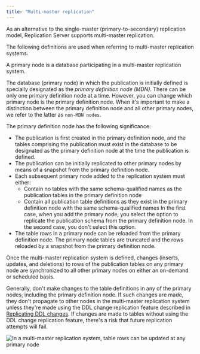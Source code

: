 ```yaml
---
title: "Multi-master replication"
---
```


<div id="mmr_replication" class="registered_link"></div>

As an alternative to the single-master (primary-to-secondary) replication model, Replication Server supports multi-master replication.

The following definitions are used when referring to multi-master replication systems.

A primary node is a database participating in a multi-master replication system.

The database (primary node) in which the publication is initially defined is specially designated as the *primary definition node (MDN)*. There can be only one primary definition node at a time. However, you can change which primary node is the primary definition node. When it's important to make a distinction between the primary definition node and all other primary nodes, we refer to the latter as `non-MDN nodes`.

The primary definition node has the following significance:

-   The publication is first created in the primary definition node, and the tables comprising the publication must exist in the database to be designated as the primary definition node at the time the publication is defined.
-   The publication can be initially replicated to other primary nodes by means of a snapshot from the primary definition node.
-   Each subsequent primary node added to the replication system must either: 
    -  Contain no tables with the same schema-qualified names as the publication tables in the primary definition node
    -  Contain all publication table definitions as they exist in the primary definition node with the same schema-qualified names 
    In the first case, when you add the primary node, you select the option to replicate the publication schema from the primary definition node. In the second case, you don't select this option.
-   The table rows in a primary node can be reloaded from the primary definition node. The primary node tables are truncated and the rows reloaded by a snapshot from the primary definition node.

Once the multi-master replication system is defined, changes (inserts, updates, and deletions) to rows of the publication tables on any primary node are synchronized to all other primary nodes on either an on-demand or scheduled basis.

Generally, don't make changes to the table definitions in any of the primary nodes, including the primary definition node. If such changes are made, they don't propagate to other nodes in the multi-master replication system unless they're made using the DDL change replication feature described in [Replicating DDL changes](../../07_common_operations/08_replicating_ddl_changes/#replicating_ddl_changes). If changes are made to tables without using the DDL change replication feature, there's a risk that future replication attempts will fail.

![In a multi-master replication system, table rows can be updated at any primary node](../../images/image9.png)